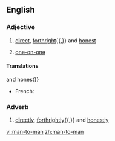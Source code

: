 ==English==

===Adjective===
{{en-adj|-|pos=[[man]]-to-man}}

# [[direct]], [[forthright]]{{,}} and [[honest]]
# {{sports}} [[one-on-one]]

====Translations====
{{trans-top|direct, forthright{{,}} and honest}}
* French: {{t-|fr|d'homme à homme}}
{{trans-mid}}
{{trans-bottom}}

===Adverb===
{{en-adv|-}}

# [[directly]], [[forthrightly]]{{,}} and [[honestly]]

[[vi:man-to-man]]
[[zh:man-to-man]]